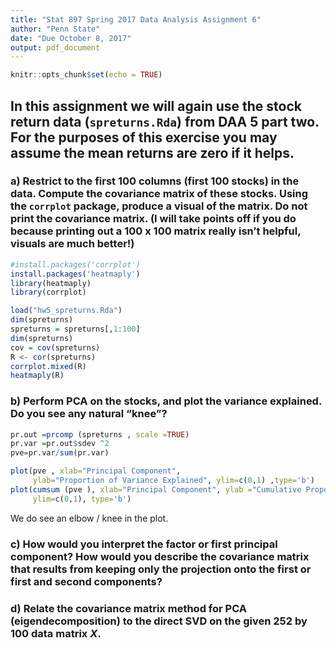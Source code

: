 ```yaml
---
title: "Stat 897 Spring 2017 Data Analysis Assignment 6"
author: "Penn State"
date: "Due October 8, 2017"
output: pdf_document
---
```


```r
knitr::opts_chunk$set(echo = TRUE)
```

## In this assignment we will again use the stock return data (`spreturns.Rda`) from DAA 5 part two. For the purposes of this exercise you may assume the mean returns are zero if it helps.

### a) Restrict to the first 100 columns (first 100 stocks) in the data.  Compute the covariance matrix of these stocks. Using the `corrplot` package, produce a visual of the \textit{correlation} matrix. Do not print the covariance matrix. (I will take points off if you do because printing out a 100 x 100 matrix really isn't helpful, visuals are much better!)

```r
#install.packages('corrplot')
install.packages('heatmaply')
library(heatmaply)
library(corrplot)

load("hw5_spreturns.Rda")
dim(spreturns)
spreturns = spreturns[,1:100]
dim(spreturns)
cov = cov(spreturns)
R <- cor(spreturns)
corrplot.mixed(R)
heatmaply(R)

```

### b) Perform PCA on the stocks, and plot the variance explained.  Do you see any natural "knee"?

```r
pr.out =prcomp (spreturns , scale =TRUE)
pr.var =pr.out$sdev ^2
pve=pr.var/sum(pr.var)

plot(pve , xlab="Principal Component", 
     ylab="Proportion of Variance Explained", ylim=c(0,1) ,type='b')
plot(cumsum (pve ), xlab="Principal Component", ylab ="Cumulative Proportion of Variance Explained",
     ylim=c(0,1), type='b')
```

We do see an elbow / knee in the plot. 


### c) How would you interpret the factor or first principal component?  How would you describe the covariance matrix that results from keeping only the projection onto the first or first and second components?


### d) Relate the covariance matrix method for PCA (eigendecomposition) to the direct SVD on the given 252 by 100 data matrix $X$.

